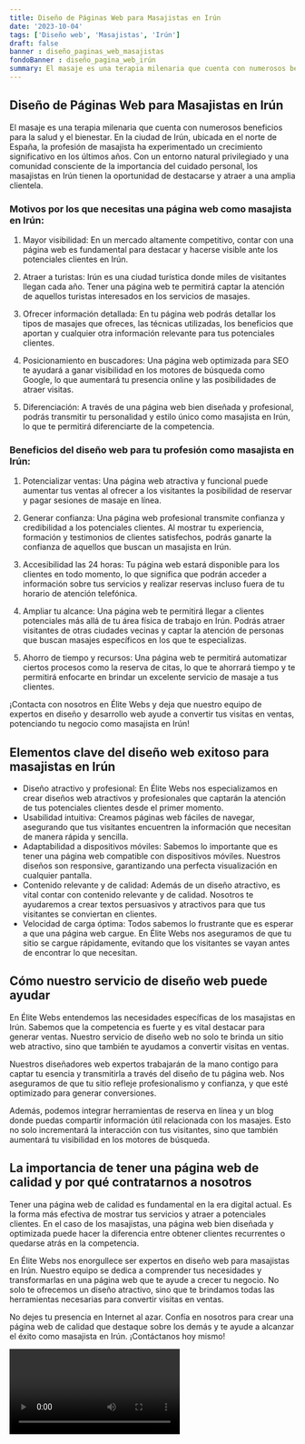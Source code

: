 ```yaml
---
title: Diseño de Páginas Web para Masajistas en Irún
date: '2023-10-04'
tags: ['Diseño web', 'Masajistas', 'Irún']
draft: false
banner : diseño_paginas_web_masajistas
fondoBanner : diseño_pagina_web_irún
summary: El masaje es una terapia milenaria que cuenta con numerosos beneficios para la salud y el bienestar. En la ciudad de Irún, ubicada en el norte de España, la profesión de masajista ha experimentado un crecimiento significativo en los últimos años. Con un entorno natural privilegiado y una comunidad consciente de la importancia del cuidado personal, los masajistas en Irún tienen la oportunidad de destacarse y atraer a una amplia clientela.
---
```


## Diseño de Páginas Web para Masajistas en Irún

El masaje es una terapia milenaria que cuenta con numerosos beneficios para la salud y el bienestar. En la ciudad de Irún, ubicada en el norte de España, la profesión de masajista ha experimentado un crecimiento significativo en los últimos años. Con un entorno natural privilegiado y una comunidad consciente de la importancia del cuidado personal, los masajistas en Irún tienen la oportunidad de destacarse y atraer a una amplia clientela.

### Motivos por los que necesitas una página web como masajista en Irún:

1. Mayor visibilidad: En un mercado altamente competitivo, contar con una página web es fundamental para destacar y hacerse visible ante los potenciales clientes en Irún.

2. Atraer a turistas: Irún es una ciudad turística donde miles de visitantes llegan cada año. Tener una página web te permitirá captar la atención de aquellos turistas interesados en los servicios de masajes.

3. Ofrecer información detallada: En tu página web podrás detallar los tipos de masajes que ofreces, las técnicas utilizadas, los beneficios que aportan y cualquier otra información relevante para tus potenciales clientes.

4. Posicionamiento en buscadores: Una página web optimizada para SEO te ayudará a ganar visibilidad en los motores de búsqueda como Google, lo que aumentará tu presencia online y las posibilidades de atraer visitas.

5. Diferenciación: A través de una página web bien diseñada y profesional, podrás transmitir tu personalidad y estilo único como masajista en Irún, lo que te permitirá diferenciarte de la competencia.

### Beneficios del diseño web para tu profesión como masajista en Irún:

1. Potencializar ventas: Una página web atractiva y funcional puede aumentar tus ventas al ofrecer a los visitantes la posibilidad de reservar y pagar sesiones de masaje en línea.

2. Generar confianza: Una página web profesional transmite confianza y credibilidad a los potenciales clientes. Al mostrar tu experiencia, formación y testimonios de clientes satisfechos, podrás ganarte la confianza de aquellos que buscan un masajista en Irún.

3. Accesibilidad las 24 horas: Tu página web estará disponible para los clientes en todo momento, lo que significa que podrán acceder a información sobre tus servicios y realizar reservas incluso fuera de tu horario de atención telefónica.

4. Ampliar tu alcance: Una página web te permitirá llegar a clientes potenciales más allá de tu área física de trabajo en Irún. Podrás atraer visitantes de otras ciudades vecinas y captar la atención de personas que buscan masajes específicos en los que te especializas.

5. Ahorro de tiempo y recursos: Una página web te permitirá automatizar ciertos procesos como la reserva de citas, lo que te ahorrará tiempo y te permitirá enfocarte en brindar un excelente servicio de masaje a tus clientes.

¡Contacta con nosotros en Élite Webs y deja que nuestro equipo de expertos en diseño y desarrollo web ayude a convertir tus visitas en ventas, potenciando tu negocio como masajista en Irún!

<GifSeo />

<Cta />

## Elementos clave del diseño web exitoso para masajistas en Irún

- Diseño atractivo y profesional: En Élite Webs nos especializamos en crear diseños web atractivos y profesionales que captarán la atención de tus potenciales clientes desde el primer momento.
- Usabilidad intuitiva: Creamos páginas web fáciles de navegar, asegurando que tus visitantes encuentren la información que necesitan de manera rápida y sencilla.
- Adaptabilidad a dispositivos móviles: Sabemos lo importante que es tener una página web compatible con dispositivos móviles. Nuestros diseños son responsive, garantizando una perfecta visualización en cualquier pantalla.
- Contenido relevante y de calidad: Además de un diseño atractivo, es vital contar con contenido relevante y de calidad. Nosotros te ayudaremos a crear textos persuasivos y atractivos para que tus visitantes se conviertan en clientes.
- Velocidad de carga óptima: Todos sabemos lo frustrante que es esperar a que una página web cargue. En Élite Webs nos aseguramos de que tu sitio se cargue rápidamente, evitando que los visitantes se vayan antes de encontrar lo que necesitan.

## Cómo nuestro servicio de diseño web puede ayudar

En Élite Webs entendemos las necesidades específicas de los masajistas en Irún. Sabemos que la competencia es fuerte y es vital destacar para generar ventas. Nuestro servicio de diseño web no solo te brinda un sitio web atractivo, sino que también te ayudamos a convertir visitas en ventas.

Nuestros diseñadores web expertos trabajarán de la mano contigo para captar tu esencia y transmitirla a través del diseño de tu página web. Nos aseguramos de que tu sitio refleje profesionalismo y confianza, y que esté optimizado para generar conversiones.

Además, podemos integrar herramientas de reserva en línea y un blog donde puedas compartir información útil relacionada con los masajes. Esto no solo incrementará la interacción con tus visitantes, sino que también aumentará tu visibilidad en los motores de búsqueda.

## La importancia de tener una página web de calidad y por qué contratarnos a nosotros

Tener una página web de calidad es fundamental en la era digital actual. Es la forma más efectiva de mostrar tus servicios y atraer a potenciales clientes. En el caso de los masajistas, una página web bien diseñada y optimizada puede hacer la diferencia entre obtener clientes recurrentes o quedarse atrás en la competencia.

En Élite Webs nos enorgullece ser expertos en diseño web para masajistas en Irún. Nuestro equipo se dedica a comprender tus necesidades y transformarlas en una página web que te ayude a crecer tu negocio. No solo te ofrecemos un diseño atractivo, sino que te brindamos todas las herramientas necesarias para convertir visitas en ventas.

No dejes tu presencia en Internet al azar. Confía en nosotros para crear una página web de calidad que destaque sobre los demás y te ayude a alcanzar el éxito como masajista en Irún. ¡Contáctanos hoy mismo!

<Video />

<CtaBot job='Masajistas' city='Irún'/>

<Gmaps query='Irún+españa+maps' />